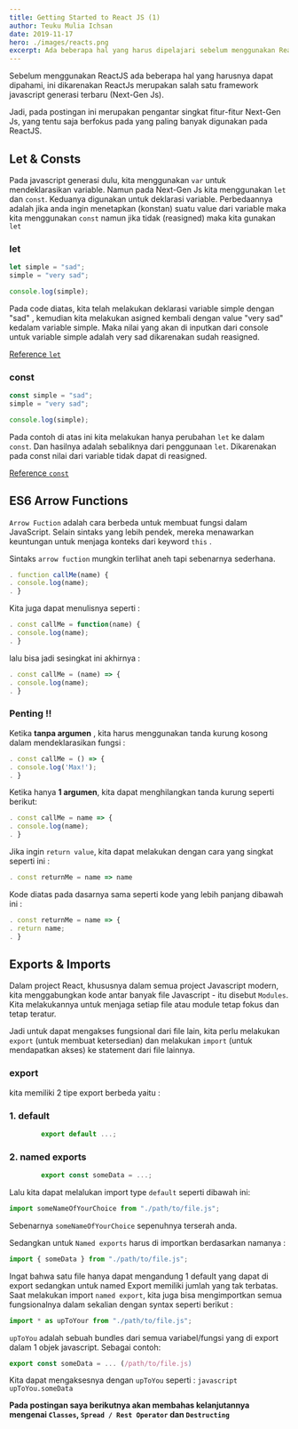 ```yaml
---
title: Getting Started to React JS (1)
author: Teuku Mulia Ichsan
date: 2019-11-17
hero: ./images/reacts.png
excerpt: Ada beberapa hal yang harus dipelajari sebelum menggunakan React...
---
```


Sebelum menggunakan ReactJS ada beberapa hal yang harusnya dapat dipahami, ini dikarenakan ReactJs merupakan salah satu framework javascript generasi terbaru (Next-Gen Js).

Jadi, pada postingan ini merupakan pengantar singkat fitur-fitur Next-Gen Js, yang tentu saja berfokus pada yang paling banyak digunakan pada ReactJS.

## Let & Consts

Pada javascript generasi dulu, kita menggunakan `var` untuk mendeklarasikan variable. Namun pada Next-Gen Js kita menggunakan `let` dan `const`. Keduanya digunakan untuk deklarasi variable. Perbedaannya adalah jika anda ingin menetapkan (konstan) suatu value dari variable maka kita menggunakan `const` namun jika tidak (reasigned) maka kita gunakan `let`

### let

```javascript
let simple = "sad";
simple = "very sad";

console.log(simple);
```

Pada code diatas, kita telah melakukan deklarasi variable simple dengan "sad" , kemudian kita melakukan asigned kembali dengan value "very sad" kedalam variable simple. Maka nilai yang akan di inputkan dari console untuk variable simple adalah very sad dikarenakan sudah reasigned.

[Reference `let`](https://developer.mozilla.org/en-US/docs/Web/JavaScript/Reference/Statements/let)

### const

```javascript
const simple = "sad";
simple = "very sad";

console.log(simple);
```

Pada contoh di atas ini kita melakukan hanya perubahan `let` ke dalam `const`. Dan hasilnya adalah sebaliknya dari penggunaan `let`. Dikarenakan pada const nilai dari variable tidak dapat di reasigned.

[Reference `const`](https://developer.mozilla.org/enUS/docs/Web/JavaScript/Reference/Statements/const)

## ES6 Arrow Functions

`Arrow Fuction` adalah cara berbeda untuk membuat fungsi dalam JavaScript. Selain sintaks yang lebih pendek, mereka menawarkan keuntungan untuk menjaga konteks dari keyword `this` .

Sintaks `arrow fuction`  mungkin terlihat aneh tapi sebenarnya
sederhana.

```javascript
. function callMe(name) {
. console.log(name);
. }
```

Kita juga dapat menulisnya seperti :

```javascript
. const callMe = function(name) {
. console.log(name);
. }
```

lalu bisa jadi sesingkat ini akhirnya :

```javascript
. const callMe = (name) => {
. console.log(name);
. }
```

### Penting !!

Ketika **tanpa argumen** , kita harus menggunakan tanda kurung kosong dalam mendeklarasikan fungsi :

```javascript
. const callMe = () => {
. console.log('Max!');
. }
```

Ketika hanya **1 argumen**, kita dapat menghilangkan tanda kurung seperti berikut:

```javascript
. const callMe = name => {
. console.log(name);
. }
```

Jika ingin `return value`, kita dapat melakukan dengan cara yang singkat seperti ini :

```javascript
. const returnMe = name => name
```

Kode diatas pada dasarnya sama seperti kode yang lebih panjang dibawah ini :

```javascript
. const returnMe = name => {
. return name;
. }
```

## Exports & Imports

Dalam project React, khususnya dalam semua project Javascript modern, kita menggabungkan kode antar banyak file Javascript - itu disebut `Modules`. Kita melakukannya untuk menjaga setiap file atau module tetap fokus dan tetap teratur.

Jadi untuk dapat mengakses fungsional dari file lain, kita perlu melakukan `export` (untuk membuat ketersedian) dan melakukan `import` (untuk mendapatkan akses) ke statement dari file lainnya.

### export

kita memiliki 2 tipe export berbeda yaitu :

### 1. default

```javascript
		export default ...;
```

### 2. named exports

```javascript
		export const someData = ...;
```

Lalu kita dapat melalukan import type `default` seperti dibawah ini:

```javascript
import someNameOfYourChoice from "./path/to/file.js";
```

Sebenarnya `someNameOfYourChoice` sepenuhnya terserah anda.

Sedangkan untuk `Named exports` harus di importkan berdasarkan namanya :

```javascript
import { someData } from "./path/to/file.js";
```

Ingat bahwa satu file hanya dapat mengandung 1 default yang dapat di export sedangkan untuk named Export memiliki jumlah yang tak terbatas. Saat melakukan import `named export`, kita juga bisa mengimportkan semua fungsionalnya dalam sekalian dengan syntax seperti berikut :

```javascript
import * as upToYour from "./path/to/file.js";
```

`upToYou` adalah sebuah bundles dari semua variabel/fungsi yang di export dalam 1 objek javascript. Sebagai contoh:

```javascript
export const someData = ... (/path/to/file.js)
```

Kita dapat mengaksesnya dengan `upToYou` seperti : `javascript upToYou.someData`

**Pada postingan saya berikutnya akan membahas kelanjutannya mengenai `Classes`, `Spread / Rest Operator` dan `Destructing`**
